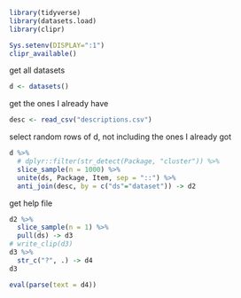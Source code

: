 ```r
library(tidyverse)
library(datasets.load)
library(clipr)
```

```r
Sys.setenv(DISPLAY=":1")
clipr_available()
```






get all datasets

```r
d <- datasets()
```

get the ones I already have

```r
desc <- read_csv("descriptions.csv")
```

select random rows of d, not including the ones I already got

```r
d %>%
  # dplyr::filter(str_detect(Package, "cluster")) %>% 
  slice_sample(n = 1000) %>% 
  unite(ds, Package, Item, sep = "::") %>% 
  anti_join(desc, by = c("ds"="dataset")) -> d2
```



get help file

```r
d2 %>% 
  slice_sample(n = 1) %>% 
  pull(ds) -> d3
# write_clip(d3)
d3 %>% 
  str_c("?", .) -> d4
d3
```

```r
eval(parse(text = d4))
```

